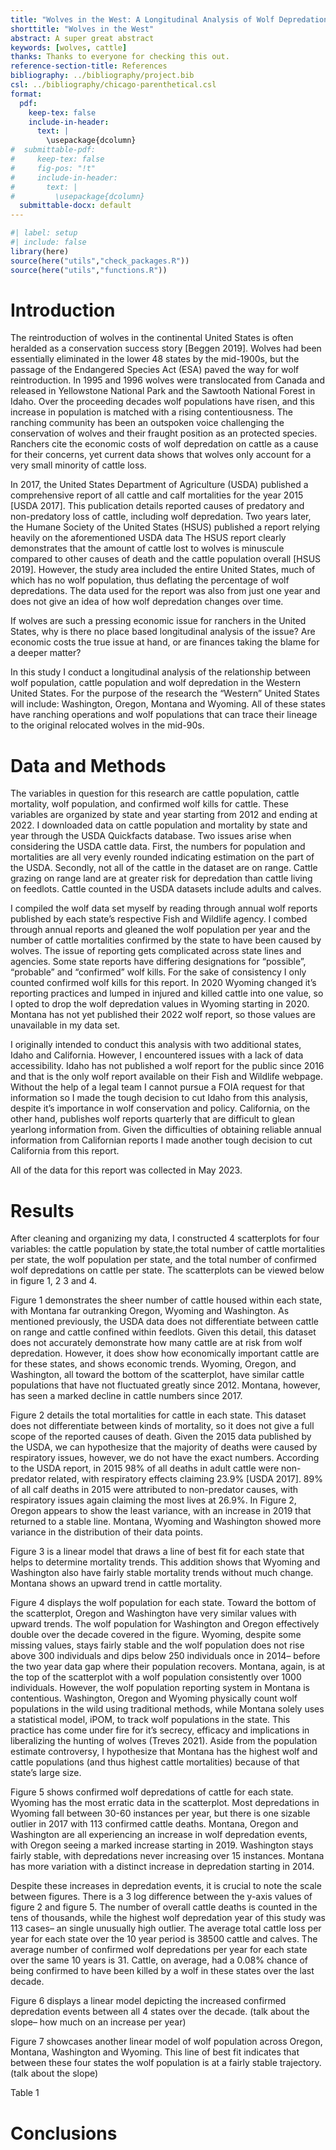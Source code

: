 ```yaml
---
title: "Wolves in the West: A Longitudinal Analysis of Wolf Depredations on Cattle"
shorttitle: "Wolves in the West"
abstract: A super great abstract
keywords: [wolves, cattle]
thanks: Thanks to everyone for checking this out.
reference-section-title: References
bibliography: ../bibliography/project.bib
csl: ../bibliography/chicago-parenthetical.csl
format:
  pdf:
    keep-tex: false
    include-in-header: 
      text: |
        \usepackage{dcolumn}
#  submittable-pdf:
#     keep-tex: false
#     fig-pos: "!t"
#     include-in-header: 
#       text: |
#         \usepackage{dcolumn}
  submittable-docx: default
---
```


```r
#| label: setup
#| include: false
library(here)
source(here("utils","check_packages.R"))
source(here("utils","functions.R"))
```

# Introduction

The reintroduction of wolves in the continental United States is often heralded as a conservation success story [Beggen 2019]. Wolves had been essentially eliminated in the lower 48 states by the mid-1900s, but the passage of the Endangered Species Act (ESA) paved the way for wolf reintroduction. In 1995 and 1996 wolves were translocated from Canada and released in Yellowstone National Park and the Sawtooth National Forest in Idaho. Over the proceeding decades wolf populations have risen, and this increase in population is matched with a rising contentiousness. The ranching community has been an outspoken voice challenging the conservation of wolves and their fraught position as an protected species. Ranchers cite the economic costs of wolf depredation on cattle as a cause for their concerns, yet current data shows that wolves only account for a very small minority of cattle loss. 

In 2017, the United States Department of Agriculture (USDA) published a comprehensive report of all cattle and calf mortalities for the year 2015 [USDA 2017]. This publication details reported causes of predatory and non-predatory loss of cattle, including wolf depredation. Two years later, the Humane Society of the United States (HSUS) published a report relying heavily on the aforementioned USDA data The HSUS report clearly demonstrates that the amount of cattle lost to wolves is minuscule compared to other causes of death and the cattle population overall [HSUS 2019]. However, the study area included the entire United States, much of which has no wolf population, thus deflating the percentage of wolf depredations. The data used for the report was also from just one year and does not give an idea of how wolf depredation changes over time. 

If wolves are such a pressing economic issue for ranchers in the United States, why is there no place based longitudinal analysis of the issue? Are economic costs the true issue at hand, or are finances taking the blame for a deeper matter? 

In this study I conduct a longitudinal analysis of the relationship between wolf population, cattle population and wolf depredation in the Western United States. For the purpose of the research the "Western" United States will include: Washington, Oregon, Montana and Wyoming. All of these states have ranching operations and wolf populations that can trace their lineage to the original relocated wolves in the mid-90s.

# Data and Methods

The variables in question for this research are cattle population, cattle mortality, wolf population, and confirmed wolf kills for cattle. These variables are organized by state and year starting from 2012 and ending at 2022. I downloaded data on cattle population and mortality by state and year through the USDA Quickfacts database. Two issues arise when considering the USDA cattle data. First, the numbers for population and mortalities are all very evenly rounded indicating estimation on the part of the USDA. Secondly, not all of the cattle in the dataset are on range. Cattle grazing on range land are at greater risk for depredation than cattle living on feedlots. Cattle counted in the USDA datasets include adults and calves. 

I compiled the wolf data set myself by reading through annual wolf reports published by each state's respective Fish and Wildlife agency. I combed through annual reports and gleaned the wolf population per year and the number of cattle mortalities confirmed by the state to have been caused by wolves. The issue of reporting gets complicated across state lines and agencies. Some state reports have differing designations for "possible", "probable" and "confirmed" wolf kills. For the sake of consistency I only counted confirmed wolf kills for this report. In 2020 Wyoming changed it's reporting practices and lumped in injured and killed cattle into one value, so I opted to drop the wolf depredation values in Wyoming starting in 2020. Montana has not yet published their 2022 wolf report, so those values are unavailable in my data set. 

I originally intended to conduct this analysis with two additional states, Idaho and California. However, I encountered issues with a lack of data accessibility. Idaho has not published a wolf report for the public since 2016 and that is the only wolf report available on their Fish and Wildlife webpage. Without the help of a legal team I cannot pursue a FOIA request for that information so I made the tough decision to cut Idaho from this analysis, despite it's importance in wolf conservation and policy. California, on the other hand, publishes wolf reports quarterly that are difficult to glean yearlong information from. Given the difficulties of obtaining reliable annual information from Californian reports I made another tough decision to cut California from this report. 

All of the data for this report was collected in May 2023. 

# Results

After cleaning and organizing my data, I constructed 4 scatterplots for four variables: the cattle population by state,the total number of cattle mortalities per state, the wolf population per state, and the total number of confirmed wolf depredations on cattle per state. The scatterplots can be viewed below in figure 1, 2 3 and 4. 

Figure 1 demonstrates the sheer number of cattle housed within each state, with Montana far outranking Oregon, Wyoming and Washington. As mentioned previously, the USDA data does not differentiate between cattle on range and cattle confined within feedlots. Given this detail, this dataset does not accurately demonstrate how many cattle are at risk from wolf depredation. However, it does show how economically important cattle are for these states, and shows economic trends. Wyoming, Oregon, and Washington, all toward the bottom of the scatterplot, have similar cattle populations that have not fluctuated greatly since 2012. Montana, however, has seen a marked decline in cattle numbers since 2017. 

Figure 2 details the total mortalities for cattle in each state. This dataset does not differentiate between kinds of mortality, so it does not give a full scope of the reported causes of death. Given the 2015 data published by the USDA, we can hypothesize that the majority of deaths were caused by respiratory issues, however, we do not have the exact numbers. According to the USDA report, in 2015 98% of all deaths in adult cattle were non-predator related, with respiratory effects claiming 23.9% [USDA 2017]. 89% of all calf deaths in 2015 were attributed to non-predator causes, with respiratory issues again claiming the most lives at 26.9%. In Figure 2, Oregon appears to show the least variance, with an increase in 2019 that returned to a stable line. Montana, Wyoming and Washington showed more variance in the distribution of their data points.

Figure 3 is a linear model that draws a line of best fit for each state that helps to determine mortality trends. This addition shows that Wyoming and Washington also have fairly stable mortality trends without much change. Montana shows an upward trend in cattle mortality. 

Figure 4 displays the wolf population for each state. Toward the bottom of the scatterplot, Oregon and Washington have very similar values with upward trends. The wolf population for Washington and Oregon effectively double over the decade covered in the figure. Wyoming, despite some missing values, stays fairly stable and the wolf population does not rise above 300 individuals and dips below 250 individuals once in 2014-- before the two year data gap where their population recovers. Montana, again, is at the top of the scatterplot with a wolf population consistently over 1000 individuals. However, the wolf population reporting system in Montana is contentious. Washington, Oregon and Wyoming physically count wolf populations in the wild using traditional methods, while Montana solely uses a statistical model, iPOM, to track wolf populations in the state. This practice has come under fire for it's secrecy, efficacy and implications in liberalizing the hunting of wolves (Treves 2021). Aside from the population estimate controversy, I hypothesize that Montana has the highest wolf and cattle populations (and thus highest cattle mortalities) because of that state's large size. 

Figure 5 shows confirmed wolf depredations of cattle for each state. Wyoming has the most erratic data in the scatterplot. Most depredations in Wyoming fall between 30-60 instances per year, but there is one sizable outlier in 2017 with 113 confirmed cattle deaths. Montana, Oregon and Washington are all experiencing an increase in wolf depredation events, with Oregon seeing a marked increase starting in 2019. Washington stays fairly stable, with depredations never increasing over 15 instances. Montana has more variation with a distinct increase in depredation starting in 2014. 

Despite these increases in depredation events, it is crucial to note the scale between figures. There is a 3 log difference between the y-axis values of figure 2 and figure 5. The number of overall cattle deaths is counted in the tens of thousands, while the highest wolf depredation year of this study was 113 cases-- an single unusually high outlier. The average total cattle loss per year for each state over the 10 year period is 38500 cattle and calves. The average number of confirmed wolf depredations per year for each state over the same 10 years is 31. Cattle, on average, had a 0.08% chance of being confirmed to have been killed by a wolf in these states over the last decade. 

Figure 6 displays a linear model depicting the increased confirmed depredation events between all 4 states over the decade. (talk about the slope-- how much on an increase per year)

Figure 7 showcases another linear model of wolf population across Oregon, Montana, Washington and Wyoming. This line of best fit indicates that between these four states the wolf population is at a fairly stable trajectory. (talk about the slope)

Table 1 


# Conclusions
